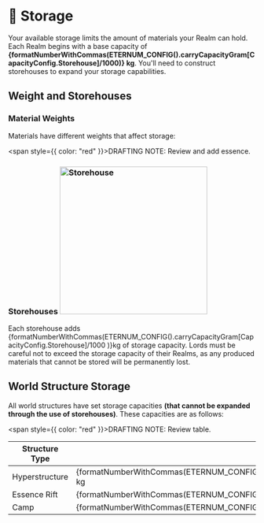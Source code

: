 
# 🏺 Storage

Your available storage limits the amount of materials your Realm can hold. Each Realm begins with a base capacity of
**{formatNumberWithCommas(ETERNUM_CONFIG().carryCapacityGram[CapacityConfig.Storehouse]/1000)} kg**. You'll need to
construct storehouses to expand your storage capabilities.

## Weight and Storehouses

### Material Weights

Materials have different weights that affect storage:

<span style={{ color: "red" }}>DRAFTING NOTE: Review and add essence.</span>

<WeightTable />

### Storehouses <img src="/images/buildings/construction/storehouse.png" alt="Storehouse" width="300" className="float-right"/>

Each storehouse adds {formatNumberWithCommas(ETERNUM_CONFIG().carryCapacityGram[CapacityConfig.Storehouse]/1000 )}kg of
storage capacity. Lords must be careful not to exceed the storage capacity of their Realms, as any produced materials
that cannot be stored will be permanently lost.

## World Structure Storage

All world structures have set storage capacities **(that cannot be expanded through the use of storehouses)**. These
capacities are as follows:

<span style={{ color: "red" }}>DRAFTING NOTE: Review table.</span>

| Structure Type | Storage Capacity                                                                                             |
| -------------- | ------------------------------------------------------------------------------------------------------------ |
| Hyperstructure | {formatNumberWithCommas(ETERNUM_CONFIG().carryCapacityGram[CapacityConfig.HyperstructureStructure]/1000)} kg |
| Essence Rift   | {formatNumberWithCommas(ETERNUM_CONFIG().carryCapacityGram[CapacityConfig.EssenceRiftStructure]/1000)} kg    |
| Camp           | {formatNumberWithCommas(ETERNUM_CONFIG().carryCapacityGram[CapacityConfig.CampStructure]/1000)} kg           |
